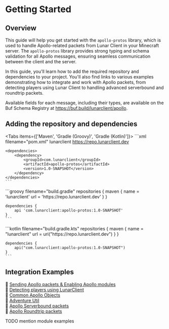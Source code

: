 
# Getting Started

## Overview

This guide will help you get started with the `apollo-protos` library, which is used to handle Apollo-related packets from Lunar Client in your Minecraft server. The `apollo-protos` library provides strong typing and schema validation for all Apollo messages, ensuring seamless communication between the client and the server.

In this guide, you'll learn how to add the required repository and dependencies to your project. You'll also find links to various examples demonstrating how to integrate and work with Apollo packets, from detecting players using Lunar Client to handling advanced serverbound and roundtrip packets.

Available fields for each message, including their types, are available on the Buf Schema Registry at https://buf.build/lunarclient/apollo.

## Adding the repository and dependencies

<Tabs items={['Maven', 'Gradle (Groovy)', 'Gradle (Kotlin)']}>
  <Tab>
    ```xml filename="pom.xml"
    <repositories>
        <repository>
            <id>lunarclient</id>
            <url>https://repo.lunarclient.dev</url>
        </repository>
    </repositories>

    <dependencies>
        <dependency>
            <groupId>com.lunarclient</groupId>
            <artifactId>apollo-protos</artifactId>
            <version>1.0-SNAPSHOT</version>
        </dependency>
    </dependencies>
    ```
  </Tab>
  <Tab>
    ```groovy filename="build.gradle"
    repositories {
        maven {
            name = 'lunarclient'
            url = 'https://repo.lunarclient.dev'
        }
    }

    dependencies {
        api 'com.lunarclient:apollo-protos:1.0-SNAPSHOT'
    }
    ```
  </Tab>
  <Tab>
    ```kotlin filename="build.gradle.kts"
    repositories {
        maven {
            name = "lunarclient"
            url = uri("https://repo.lunarclient.dev")
        }
    }

    dependencies {
        api("com.lunarclient:apollo-protos:1.0-SNAPSHOT")
    }
    ```
  </Tab>
</Tabs>

## Integration Examples

🔗 [Sending Apollo packets & Enabling Apollo modules](/packet-util)<br/>
🔗 [Detecting players using LunarClient](/player-detection)<br/>
🔗 [Common Apollo Objects](/object-util)<br/>
🔗 [Adventure Util](/adventure-util)<br/>
🔗 [Apollo Serverbound packets](/serverbound-packets)<br/>
🔗 [Apollo Roundtrip packets](/roundtrip-packets)<br/>

TODO mention module examples
